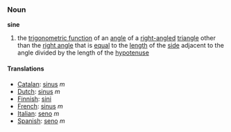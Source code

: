 ===Noun===
'''sine'''

#the [[trigonometric function]] of an [[angle]] of a [[right-angled]] [[triangle]] other than the [[right angle]] that is [[equal]] to the [[length]] of the [[side]] adjacent to the angle divided by the length of the [[hypotenuse]]

====Translations====
*[[Catalan]]: [[sinus]] ''m''
*[[Dutch]]: [[sinus]] ''m''
*[[Finnish]]: [[sini]]
*[[French]]: [[sinus]] ''m''
*[[Italian]]: [[seno]] ''m''
*[[Spanish]]: [[seno]] ''m''